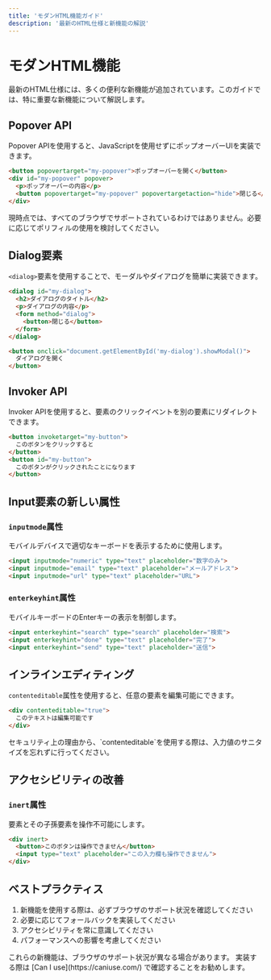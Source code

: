```yaml
---
title: 'モダンHTML機能ガイド'
description: '最新のHTML仕様と新機能の解説'
---
```


# モダンHTML機能

最新のHTML仕様には、多くの便利な新機能が追加されています。このガイドでは、特に重要な新機能について解説します。

## Popover API

Popover APIを使用すると、JavaScriptを使用せずにポップオーバーUIを実装できます。

```html
<button popovertarget="my-popover">ポップオーバーを開く</button>
<div id="my-popover" popover>
  <p>ポップオーバーの内容</p>
  <button popovertarget="my-popover" popovertargetaction="hide">閉じる</button>
</div>
```

<Note>
現時点では、すべてのブラウザでサポートされているわけではありません。必要に応じてポリフィルの使用を検討してください。
</Note>

## Dialog要素

`<dialog>`要素を使用することで、モーダルやダイアログを簡単に実装できます。

```html
<dialog id="my-dialog">
  <h2>ダイアログのタイトル</h2>
  <p>ダイアログの内容</p>
  <form method="dialog">
    <button>閉じる</button>
  </form>
</dialog>

<button onclick="document.getElementById('my-dialog').showModal()">
  ダイアログを開く
</button>
```

## Invoker API

Invoker APIを使用すると、要素のクリックイベントを別の要素にリダイレクトできます。

```html
<button invoketarget="my-button">
  このボタンをクリックすると
</button>
<button id="my-button">
  このボタンがクリックされたことになります
</button>
```

## Input要素の新しい属性

### `inputmode`属性

モバイルデバイスで適切なキーボードを表示するために使用します。

```html
<input inputmode="numeric" type="text" placeholder="数字のみ">
<input inputmode="email" type="text" placeholder="メールアドレス">
<input inputmode="url" type="text" placeholder="URL">
```

### `enterkeyhint`属性

モバイルキーボードのEnterキーの表示を制御します。

```html
<input enterkeyhint="search" type="search" placeholder="検索">
<input enterkeyhint="done" type="text" placeholder="完了">
<input enterkeyhint="send" type="text" placeholder="送信">
```

## インラインエディティング

`contenteditable`属性を使用すると、任意の要素を編集可能にできます。

```html
<div contenteditable="true">
  このテキストは編集可能です
</div>
```

<Tip>
セキュリティ上の理由から、`contenteditable`を使用する際は、入力値のサニタイズを忘れずに行ってください。
</Tip>

## アクセシビリティの改善

### `inert`属性

要素とその子孫要素を操作不可能にします。

```html
<div inert>
  <button>このボタンは操作できません</button>
  <input type="text" placeholder="この入力欄も操作できません">
</div>
```

## ベストプラクティス

1. 新機能を使用する際は、必ずブラウザのサポート状況を確認してください
2. 必要に応じてフォールバックを実装してください
3. アクセシビリティを常に意識してください
4. パフォーマンスへの影響を考慮してください

<Note>
これらの新機能は、ブラウザのサポート状況が異なる場合があります。
実装する際は [Can I use](https://caniuse.com/) で確認することをお勧めします。
</Note> 
